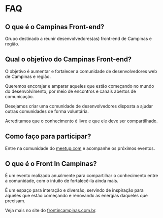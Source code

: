 
# FAQ

## O que é o Campinas Front-end?

Grupo destinado a reunir desenvolvedores(as) front-end de Campinas e região.

## Qual o objetivo do Campinas Front-end?

O objetivo é aumentar e fortalecer a comunidade de desenvolvedores web de Campinas e região.

Queremos encorajar e amparar aqueles que estão começando no mundo do desenvolvimento, por meio de encontros e canais abertos de comunicação.

Desejamos criar uma comunidade de desenvolvedores disposta a ajudar outras comunidades de forma voluntária.

Acreditamos que o conhecimento é livre e que ele deve ser compartilhado.

## Como faço para participar?

Entre na comunidade do [meetup.com](https://www.meetup.com/campinas-frontend/) e acompanhe os próximos eventos.

## O que é o Front In Campinas?

É um evento realizado anualmente para compartilhar o conhecimento entre a comunidade, com o intuito de fortalecê-la ainda mais.

É um espaço para interação e diversão, servindo de inspiração para aqueles que estão começando e renovando as energias daqueles que precisam.

Veja mais no site do [frontincampinas.com.br](https://frontincampinas.com.br/).

